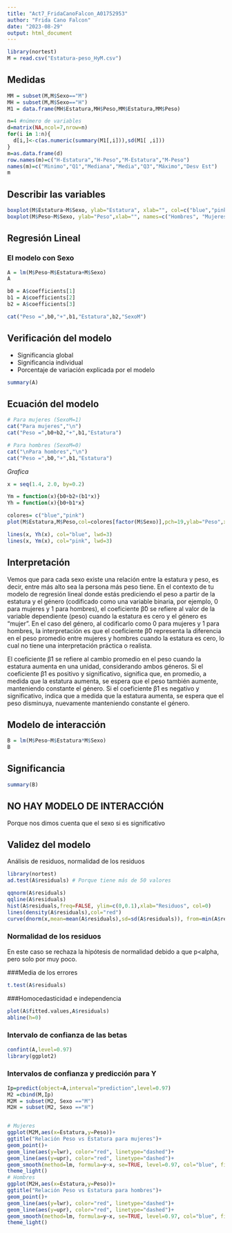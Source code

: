 ```yaml
---
title: "Act7_FridaCanoFalcon_A01752953"
author: "Frida Cano Falcon"
date: "2023-08-29"
output: html_document
---
```

```r
library(nortest)
M = read.csv("Estatura-peso_HyM.csv")
```

## Medidas
```r
MM = subset(M,M$Sexo=="M")
MH = subset(M,M$Sexo=="H")
M1 = data.frame(MH$Estatura,MH$Peso,MM$Estatura,MM$Peso)

n=4 #número de variables
d=matrix(NA,ncol=7,nrow=n)
for(i in 1:n){
  d[i,]<-c(as.numeric(summary(M1[,i])),sd(M1[ ,i]))
}
m=as.data.frame(d)
row.names(m)=c("H-Estatura","H-Peso","M-Estatura","M-Peso")
names(m)=c("Minimo","Q1","Mediana","Media","Q3","Máximo","Desv Est")
m
```

## Describir las variables
```r
boxplot(M$Estatura~M$Sexo, ylab="Estatura", xlab="", col=c("blue","pink"), names=c("Hombres", "Mujeres"), main="Estatura")
boxplot(M$Peso~M$Sexo, ylab="Peso",xlab="", names=c("Hombres", "Mujeres"), col=c("blue","pink"), main="Peso")
```
## Regresión Lineal

### El modelo con Sexo
```r
A = lm(M$Peso~M$Estatura+M$Sexo)
A
```


```r
b0 = A$coefficients[1]
b1 = A$coefficients[2]
b2 = A$coefficients[3]

cat("Peso =",b0,"+",b1,"Estatura",b2,"SexoM")
```

## Verificación del modelo
* Significancia global
* Significancia individual
* Porcentaje de variación explicada por el modelo

```r
summary(A)
```

## Ecuación del modelo
```r
# Para mujeres (SexoM=1)
cat("Para mujeres","\n")
cat("Peso =",b0+b2,"+",b1,"Estatura")

# Para hombres (SexoM=0)
cat("\nPara hombres","\n")
cat("Peso =",b0,"+",b1,"Estatura")

```
*Grafica*
```r
x = seq(1.4, 2.0, by=0.2)

Ym = function(x){b0+b2+(b1*x)}
Yh = function(x){b0+b1*x}

colores= c("blue","pink")
plot(M$Estatura,M$Peso,col=colores[factor(M$Sexo)],pch=19,ylab="Peso",xlab="Estatura",main="Relación Peso vs Estatura")

lines(x, Yh(x), col="blue", lwd=3)
lines(x, Ym(x), col="pink", lwd=3)
```
## Interpretación
Vemos que para cada sexo existe una relación entre la estatura y peso, es decir, entre más alto sea la persona más peso tiene.
En el contexto de tu modelo de regresión lineal donde estás prediciendo el peso a partir de la estatura y el género (codificado como una variable binaria, por ejemplo, 0 para mujeres y 1 para hombres), el coeficiente β̂0 se refiere al valor de la variable dependiente (peso) cuando la estatura es cero y el género es "mujer".
En el caso del género, al codificarlo como 0 para mujeres y 1 para hombres, la interpretación es que el coeficiente β̂0 representa la diferencia en el peso promedio entre mujeres y hombres cuando la estatura es cero, lo cual no tiene una interpretación práctica o realista.

El coeficiente β̂1 se refiere al cambio promedio en el peso cuando la estatura aumenta en una unidad, considerando ambos géneros.
Si el coeficiente β̂1 es positivo y significativo, significa que, en promedio, a medida que la estatura aumenta, se espera que el peso también aumente, manteniendo constante el género. Si el coeficiente β̂1 es negativo y significativo, indica que a medida que la estatura aumenta, se espera que el peso disminuya, nuevamente manteniendo constante el género.

## Modelo de interacción
```r
B = lm(M$Peso~M$Estatura*M$Sexo)
B
```

## Significancia
```r
summary(B)
```
## NO HAY MODELO DE INTERACCIÓN
Porque nos dimos cuenta que el sexo si es significativo

## Validez del modelo

Análisis de residuos, normalidad de los residuos

```r
library(nortest)
ad.test(A$residuals) # Porque tiene más de 50 valores

qqnorm(A$residuals)
qqline(A$residuals)
hist(A$residuals,freq=FALSE, ylim=c(0,0.1),xlab="Residuos", col=0)
lines(density(A$residuals),col="red")
curve(dnorm(x,mean=mean(A$residuals),sd=sd(A$residuals)), from=min(A$residuals), to=max(A$residuals), add=TRUE, col="blue",lwd=2)
```
### Normalidad de los residuos
En este caso se rechaza la hipótesis de normalidad debido a que p<alpha, pero solo por muy poco.

###Media de los errores

```r
t.test(A$residuals)
```
###Homocedasticidad e independencia
```r
plot(A$fitted.values,A$residuals)
abline(h=0)
```

### Intervalo de confianza de las betas
```r
confint(A,level=0.97)
library(ggplot2)
```
### Intervalos de confianza y predicción para Y

```r
Ip=predict(object=A,interval="prediction",level=0.97)
M2 =cbind(M,Ip)
M2M = subset(M2, Sexo =="M")
M2H = subset(M2, Sexo =="H")


# Mujeres
ggplot(M2M,aes(x=Estatura,y=Peso))+
ggtitle("Relación Peso vs Estatura para mujeres")+
geom_point()+
geom_line(aes(y=lwr), color="red", linetype="dashed")+
geom_line(aes(y=upr), color="red", linetype="dashed")+
geom_smooth(method=lm, formula=y~x, se=TRUE, level=0.97, col="blue", fill="pink2")+
theme_light()
# Hombres
ggplot(M2H,aes(x=Estatura,y=Peso))+
ggtitle("Relación Peso vs Estatura para hombres")+
geom_point()+
geom_line(aes(y=lwr), color="red", linetype="dashed")+
geom_line(aes(y=upr), color="red", linetype="dashed")+
geom_smooth(method=lm, formula=y~x, se=TRUE, level=0.97, col="blue", fill="pink2")+
theme_light()
```

